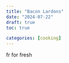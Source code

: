 ```yaml
---
title: "Bacon Lardons"
date: "2024-07-22"
draft: true
toc: true

categories: [cooking]
---
```



fr for fresh
